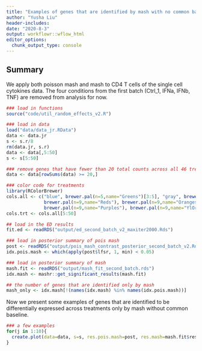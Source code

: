 ```yaml
---
title: "Examples of genes that are identified by mash with no common baseline only"
author: "Yusha Liu"
header-includes:
date: "2020-8-3"
output: workflowr::wflow_html
editor_options:
  chunk_output_type: console
---
```


## Summary
We apply both poisson mash and mash to CD4 T cells of the single cell cytokines data. The four conditions from the first batch (Ctrl_1, IFNa, IFNb, TNF) are removed from analysis for now. 

```r
### load in functions
source("code/util_random_effects_v2.R")

### load in data
load("data/data_jr.RData")
data <- data.jr
s <- s.r/8
rm(data.jr, s.r)
data <- data[,5:50]
s <- s[5:50]

### remove genes that have fewer than 20 total counts across all 46 treatments
data <- data[rowSums(data) >= 20,]

### color code for treatments
library(RColorBrewer)
cols.all <- c("blue", brewer.pal(n=5,name="Greens")[3:5], "gray", brewer.pal(n=9,name="PuRd"), 
              brewer.pal(n=9,name="Reds"), brewer.pal(n=9,name="Oranges"),
              brewer.pal(n=9,name="Purples"), brewer.pal(n=9,name="YlOrRd"))
cols.trt <- cols.all[5:50]

## load in the ED results
fit.ed <- readRDS("output/ed_second_batch_v2_maxiter2000.Rds")

### load in posterior summary of pois mash
post <- readRDS("output/pois_mash_contrast_posterior_second_batch_v2.Rds")
idx.pois.mash <- which(apply(post$lfsr, 1, min) < 0.05)

### load in posterior summary of mash
mash.fit <- readRDS("output/mash_fit_second_batch.rds")
idx.mash <- mashr::get_significant_results(mash.fit)

## the number of genes that are identified only by mash 
mash_only <- idx.mash[!(names(idx.mash) %in% names(idx.pois.mash))]

```


Now we present some examples of genes that are identified to be differentially expressed across treatments only by mash without common baseline. 

```r
### a few examples
for(j in 1:10){
  create.plot(data=data, s=s, res.pois.mash=post, res.mash=mash.fit$result, genename=names(mash_only)[j], cols.trt=cols.trt)
}
```


